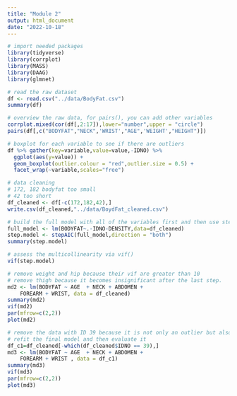 ```yaml
---
title: "Module 2"
output: html_document
date: "2022-10-18"
---
```


```r
# import needed packages
library(tidyverse)
library(corrplot)
library(MASS)
library(DAAG)
library(glmnet)
```


```r
# read the raw dataset
df <- read.csv("../data/BodyFat.csv") 
summary(df)
```

```r
# overview the raw data, for pairs(), you can add other variables
corrplot.mixed(cor(df[,2:17]),lower="number",upper = "circle")
pairs(df[,c("BODYFAT","NECK",'WRIST',"AGE",'WEIGHT',"HEIGHT")])
```

```r
# boxplot for each variable to see if there are outliers
df %>% gather(key=variable,value=value,-IDNO) %>% 
  ggplot(aes(y=value)) + 
  geom_boxplot(outlier.colour = "red",outlier.size = 0.5) + 
  facet_wrap(~variable,scales="free")
```

```r
# data cleaning
# 172, 182 bodyfat too small
# 42 too short
df_cleaned <- df[-c(172,182,42),]
write.csv(df_cleaned,"../data/BoydFat_cleaned.csv")
```

```r
# build the full model with all of the variables first and then use stepwise algorithm to select variables.
full_model <- lm(BODYFAT~.-IDNO-DENSITY,data=df_cleaned)
step.model <- stepAIC(full_model,direction = "both")
summary(step.model)
```
```r
# assess the multicollinearity via vif()
vif(step.model)
```

```r
# remove weight and hip because their vif are greater than 10
# remove thigh because it becomes insignificant after the last step.
md2 <- lm(BODYFAT ~ AGE  + NECK + ABDOMEN +  
    FOREARM + WRIST, data = df_cleaned)
summary(md2)
vif(md2)
par(mfrow=c(2,2))
plot(md2)
```


```r
# remove the data with ID 39 because it is not only an outlier but also an influential point.
# refit the final model and then evaluate it
df_c1=df_cleaned[-which(df_cleaned$IDNO == 39),]
md3 <- lm(BODYFAT ~ AGE  + NECK + ABDOMEN +  
    FOREARM + WRIST , data = df_c1)
summary(md3)
vif(md3)
par(mfrow=c(2,2))
plot(md3)
```




